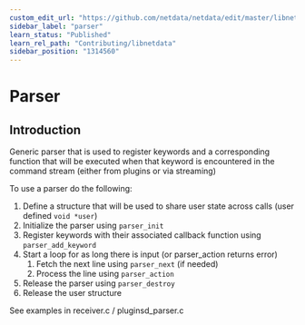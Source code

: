 ```yaml
---
custom_edit_url: "https://github.com/netdata/netdata/edit/master/libnetdata/parser/README.md"
sidebar_label: "parser"
learn_status: "Published"
learn_rel_path: "Contributing/libnetdata"
sidebar_position: "1314560"
---
```



# Parser

## Introduction

Generic parser that is used to register keywords and a corresponding function that will be executed when that
keyword is encountered in the command stream (either from plugins or via streaming)

To use a parser do the following:

1. Define a structure that will be used to share user state across calls (user defined `void *user`) 
2. Initialize the parser using `parser_init`
3. Register keywords with their associated callback function using `parser_add_keyword`
4. Start a loop for as long there is input (or parser_action returns error)
   1.   Fetch the next line using `parser_next` (if needed)
   2.   Process the line using `parser_action`
5. Release the parser using `parser_destroy`
6. Release the user structure

See examples in receiver.c / pluginsd_parser.c
